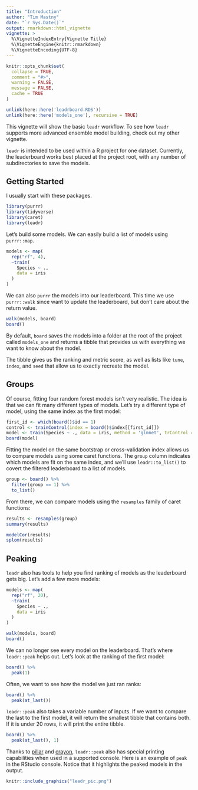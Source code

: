 ```yaml
---
title: "Introduction"
author: "Tim Mastny"
date: "`r Sys.Date()`"
output: rmarkdown::html_vignette
vignette: >
  %\VignetteIndexEntry{Vignette Title}
  %\VignetteEngine{knitr::rmarkdown}
  %\VignetteEncoding{UTF-8}
---
```


```r
knitr::opts_chunk$set(
  collapse = TRUE,
  comment = "#>",
  warning = FALSE,
  message = FALSE,
  cache = TRUE
)
```

```r
unlink(here::here('leadrboard.RDS'))
unlink(here::here('models_one'), recursive = TRUE)
```


This vignette will show the basic `leadr` workflow. To see how `leadr` supports more advanced ensemble model building, check out my other vignette. 

`leadr` is intended to be used within a R project for one dataset. Currently, the leaderboard works best placed at the project root, with any number of subdirectories to save the models.

## Getting Started

I usually start with these packages.

```r
library(purrr)
library(tidyverse)
library(caret)
library(leadr)
```

Let's build some models. We can easily build a list of models using `purrr::map`.

```r
models <- map(
  rep("rf", 4),
  ~train(
    Species ~ .,
    data = iris
  )
)
```

We can also `purrr` the models into our leaderboard. This time we use `purrr::walk` since want to update the leaderboard, but don't care about the return value. 

```r
walk(models, board)
board()
```

By default, `board` saves the models into a folder at the root of the project called `models_one` and returns a tibble that provides us with everything we want to know about the model. 

The tibble gives us the ranking and metric score, as well as lists like `tune`, `index`, and `seed` that allow us to exactly recreate the model. 

## Groups

Of course, fitting four random forest models isn't very realistic. The idea is that we can fit many different types of models. Let's try a different type of model, using the same index as the first model:

```r
first_id <- which(board()$id == 1)
control <- trainControl(index = board()$index[[first_id]])
model <- train(Species ~ ., data = iris, method = 'glmnet', trControl = control)
board(model)
```

Fitting the model on the same bootstrap or cross-validation index allows us to compare models using some caret functions. The `group` column indicates which models are fit on the same index, and we'll use `leadr::to_list()` to covert the filtered leaderboard to a list of models.

```r
group <- board() %>% 
  filter(group == 1) %>%
  to_list()
```

From there, we can compare models using the `resamples` family of caret functions:

```r
results <- resamples(group)
summary(results)

modelCor(results)
splom(results)
```

## Peaking

`leadr` also has tools to help you find ranking of models as the leaderboard gets big. Let's add a few more models:

```r
models <- map(
  rep("rf", 20),
  ~train(
    Species ~ .,
    data = iris
  )
)

walk(models, board)
board()
```

We can no longer see every model on the leaderboard. That's where `leadr::peak` helps out. Let's look at the ranking of the first model:

```r
board() %>%
  peak(1)
```

Often, we want to see how the model we just ran ranks:

```r
board() %>%
  peak(at_last())
```

`leadr::peak` also takes a variable number of inputs. If we want to compare the last to the first model, it will return the smallest tibble that contains both. If it is under 20 rows, it will print the entire tibble.

```r
board() %>%
  peak(at_last(), 1)
```

Thanks to [pillar](https://github.com/r-lib/pillar) and [crayon](https://github.com/r-lib/crayon), `leadr::peak` also has special printing capabilities when used in a supported console. Here is an example of `peak` in the RStudio console. Notice that it highlights the peaked models in the output.

```r
knitr::include_graphics("leadr_pic.png")
```





